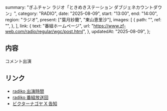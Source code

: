   summary: "ぎふチャン ラジオ「ときめきステーション ダブジェネカウントダウン」",
  category: "RADIO",
  date: "2025-08-09",
  start: "13:00",
  end: "14:00",
  region: "ラジオ",
  present: ["葉月紗蘭", "東山恵里沙"],
  images: [
    {
      path: "",
      ref: "",
    },
  ],
  link: {
    text: "番組ホームページ",
    url: "https://www.zf-web.com/radio/regular/wgc/post.html",
  },
  updatedAt: "2025-08-09",
};

## 内容

コメント出演

## リンク

- [radiko 出演時間](https://radiko.jp/share/?sid=GBS&t=20250809133745)
- [radiko 番組放送回](https://radiko.jp/share/?sid=GBS&t=20250809130000)
- [ビクターナゴヤ X 告知](https://x.com/victor_nagoya/status/1952172639377637522)
